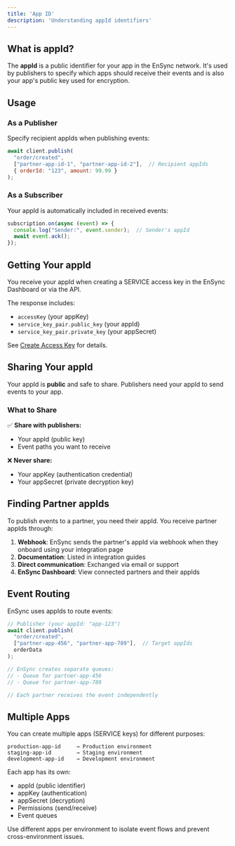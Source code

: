 ```yaml
---
title: 'App ID'
description: 'Understanding appId identifiers'
---
```


## What is appId?

The **appId** is a public identifier for your app in the EnSync network. It's used by publishers to specify which apps should receive their events and is also your app's public key used for encryption.

## Usage

### As a Publisher

Specify recipient appIds when publishing events:

```javascript
await client.publish(
  "order/created",
  ["partner-app-id-1", "partner-app-id-2"],  // Recipient appIds
  { orderId: "123", amount: 99.99 }
);
```

### As a Subscriber

Your appId is automatically included in received events:

```javascript
subscription.on(async (event) => {
  console.log("Sender:", event.sender);  // Sender's appId
  await event.ack();
});
```

## Getting Your appId

You receive your appId when creating a SERVICE access key in the EnSync Dashboard or via the API.

The response includes:
- `accessKey` (your appKey)
- `service_key_pair.public_key` (your appId)
- `service_key_pair.private_key` (your appSecret)

See [Create Access Key](/api-reference/endpoint/access-keys/create) for details.

## Sharing Your appId

Your appId is **public** and safe to share. Publishers need your appId to send events to your app.

### What to Share

✅ **Share with publishers:**
- Your appId (public key)
- Event paths you want to receive

❌ **Never share:**
- Your appKey (authentication credential)
- Your appSecret (private decryption key)

## Finding Partner appIds

To publish events to a partner, you need their appId. You receive partner appIds through:

1. **Webhook**: EnSync sends the partner's appId via webhook when they onboard using your integration page
2. **Documentation**: Listed in integration guides
3. **Direct communication**: Exchanged via email or support
4. **EnSync Dashboard**: View connected partners and their appIds

## Event Routing

EnSync uses appIds to route events:

```javascript
// Publisher (your appId: "app-123")
await client.publish(
  "order/created",
  ["partner-app-456", "partner-app-789"],  // Target appIds
  orderData
);

// EnSync creates separate queues:
// - Queue for partner-app-456
// - Queue for partner-app-789

// Each partner receives the event independently
```

## Multiple Apps

You can create multiple apps (SERVICE keys) for different purposes:

```
production-app-id     → Production environment
staging-app-id        → Staging environment
development-app-id    → Development environment
```

Each app has its own:
- appId (public identifier)
- appKey (authentication)
- appSecret (decryption)
- Permissions (send/receive)
- Event queues

<Note>
Use different apps per environment to isolate event flows and prevent cross-environment issues.
</Note>
